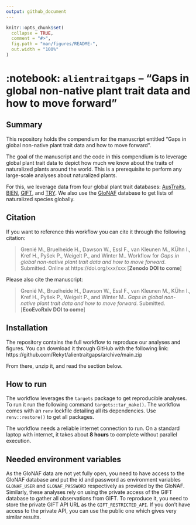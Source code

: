 ```yaml
---
output: github_document
---
```


<!-- README.md is generated from README.Rmd. Please edit that file -->

```r
knitr::opts_chunk$set(
  collapse = TRUE,
  comment = "#>",
  fig.path = "man/figures/README-",
  out.width = "100%"
)
```

# :notebook: `alientraitgaps` – "Gaps in global non-native plant trait data and how to move forward"

<!-- badges: start -->
<!-- badges: end -->

## Summary

This repository holds the compendium for the manuscript entitled "Gaps in global non-native plant trait data and how to move forward".

The goal of the manuscript and the code in this compendium is to leverage global plant trait data to depict how much we know about the traits of naturalized plants around the world. This is a prerequisite to perform any large-scale analyses about naturalized plants.

For this, we leverage data from four global plant trait databases: [AusTraits](https://austraits.org/), [BIEN](https://bien.nceas.ucsb.edu/bien/), [GIFT](https://gift.uni-goettingen.de/home), and [TRY](https://www.try-db.org/). We also use the [GloNAF](https://glonaf.org) database to get lists of naturalized species globally.

## Citation

If you want to reference this workflow you can cite it through the following citation:

> Grenié M., Bruelheide H., Dawson W., Essl F., van Kleunen M., KÜhn I., Kref H., Pyšek P., Weigelt P., and Winter M.. Workflow for *Gaps in global non-native plant trait data and how to move forward*. Submitted. Online at https://doi.org/xxx/xxx [**Zenodo DOI to come**]

Please also cite the manuscript:

> Grenié M., Bruelheide H., Dawson W., Essl F., van Kleunen M., KÜhn I., Kref H., Pyšek P., Weigelt P., and Winter M.. *Gaps in global non-native plant trait data and how to move forward*. Submitted. [**EcoEvoRxiv DOI to come**]


## Installation

The repository contains the full workflow to reproduce our analyses and figures.
You can download it through GitHub with the following link: https://github.com/Rekyt/alientraitgaps/archive/main.zip

From there, unzip it, and read the section below.

## How to run

The workflow leverages the `targets` package to get reproducible analyses.
To run it run the following command `targets::tar_make()`.
The workflow comes with an `renv` lockfile detailing all its dependencies. Use `renv::restore()` to get all packages.

The workflow needs a reliable internet connection to run.
On a standard laptop with internet, it takes about **8 hours** to complete without parallel execution.


## Needed environment variables

As the GloNAF data are not yet fully open, you need to have access to the GloNAF database and put the id and password as environment variables `GLONAF_USER` and `GLONAF_PASSWORD` respectively as provided by the GloNAF.
Similarly, these analyses rely on using the private access of the GIFT database to gather all observations from GIFT. To reproduce it, you need to store the private GIFT API URL as the `GIFT_RESTRICTED_API`. If you don't have access to the private API, you can use the public one which gives very similar results.

